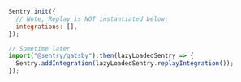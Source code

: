 ```javascript
Sentry.init({
  // Note, Replay is NOT instantiated below:
  integrations: [],
});

// Sometime later
import("@sentry/gatsby").then(lazyLoadedSentry => {
  Sentry.addIntegration(lazyLoadedSentry.replayIntegration());
});
```
